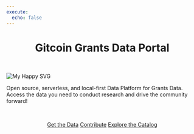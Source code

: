 ```yaml
---
execute:
  echo: false
---
```


<center>
    <h1>Gitcoin Grants Data Portal</h1>
</center>

<br>

<div class="text-center">
<img src="https://user-images.githubusercontent.com/1682202/271937380-10d6e036-5fe4-4ea6-b3b4-8e3001c21289.png" class="rounded img-fluid w-20" alt="My Happy SVG"/>
</div>

Open source, serverless, and local-first Data Platform for Grants Data. Access the data you need to conduct research and drive the community forward!

<br>

<center>
    <a href="/data" role="button" class="btn btn-primary btn-outline-secondary btn-lg btn-block mx-4">Get the Data</a>
    <a href="https://github.com/davidgasquez/gitcoin-grants-data-portal" role="button" class="btn btn-primary btn-outline-secondary btn-lg btn-block mx-4">Contribute</a>
    <a href="catalog.html" role="button" class="btn btn-primary btn-outline-secondary btn-lg btn-block mx-4">Explore the Catalog</a>
</center>
